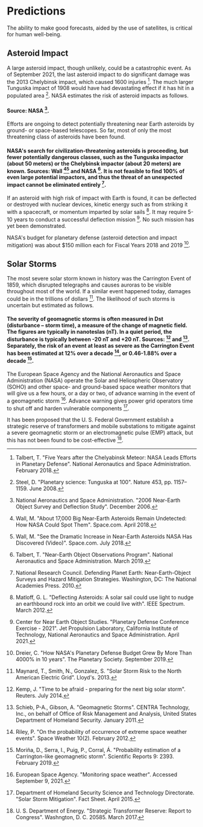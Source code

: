 # Predictions
The ability to make good forecasts, aided by the use of satellites, is critical for human well-being.

## Asteroid Impact
A large asteroid impact, though unlikely, could be a catastrophic event. As of September 2021, the last asteroid impact to do significant damage was the 2013 Chelybinsk impact, which caused 1600 injuries [^14]. The much larger Tunguska impact of 1908 would have had devastating effect if it has hit in a populated area [^13]. NASA estimates the risk of asteroid impacts as follows.

#### Source: NASA [^9].

Efforts are ongoing to detect potentially threatening near Earth asteroids by ground- or space-based telescopes. So far, most of only the most threatening class of asteroids have been found.

#### NASA's search for civilization-threatening asteroids is proceeding, but fewer potentially dangerous classes, such as the Tunguska impactor (about 50 meters) or the Chelybinsk impactor (about 20 meters) are known. Sources: Wall [^17][^18] and NASA [^15]. It is not feasible to find 100% of even large potential impactors, and thus the threat of an unexpected impact cannot be eliminated entirely [^10].

If an asteroid with high risk of impact with Earth is found, it can be deflected or destroyed with nuclear devices, kinetic energy such as from striking it with a spacecraft, or momentum imparted by solar sails [^6]. It may require 5-10 years to conduct a successful deflection mission [^1]. No such mission has yet been demonstrated.

NASA's budget for planetary defense (asteroid detection and impact mitigation) was about $150 million each for Fiscal Years 2018 and 2019 [^3].

## Solar Storms
The most severe solar storm known in history was the Carrington Event of 1859, which disrupted telegraphs and causes auroras to be visible throughout most of the world. If a similar event happened today, damages could be in the trillions of dollars [^7]. The likelihood of such storms is uncertain but estimated as follows.

#### The severity of geomagnetic storms is often measured in Dst (disturbance – storm time), a measure of the change of magnetic field. The figures are typically in nanoteslas (nT). In a quiet period, the disturbance is typically between -20 nT and +20 nT. Sources: [^5] and [^12]. Separately, the risk of an event at least as severe as the Carrington Event has been estimated at 12% over a decade [^11], or 0.46-1.88% over a decade [^8].

The European Space Agency and the National Aeronautics and Space Administration (NASA) operate the Solar and Heliospheric Observatory (SOHO) and other space- and ground-based space weather monitors that will give us a few hours, or a day or two, of advance warning in the event of a geomagnetic storm [^4]. Advance warning gives power grid operators time to shut off and harden vulnerable components [^2].

It has been proposed that the U. S. Federal Government establish a strategic reserve of transformers and mobile substations to mitigate against a severe geomagnetic storm or an electromagnetic pulse (EMP) attack, but this has not been found to be cost-effective [^16].


[^1]: Center for Near Earth Object Studies. "Planetary Defense Conference Exercise - 2021". Jet Propulsion Laboratory, California Institute of Technology, National Aeronautics and Space Administration. April 2021.

[^2]: Department of Homeland Security Science and Technology Directorate. "Solar Storm Mitigation". Fact Sheet. April 2015.

[^3]: Dreier, C. "How NASA's Planetary Defense Budget Grew By More Than 4000% in 10 years". The Planetary Society. September 2019.

[^4]: European Space Agency. "Monitoring space weather". Accessed September 9, 2021.

[^5]: Kemp, J. "Time to be afraid - preparing for the next big solar storm". Reuters. July 2014.

[^6]: Matloff, G. L. "Deflecting Asteroids: A solar sail could use light to nudge an earthbound rock into an orbit we could live with". IEEE Spectrum. March 2012.

[^7]: Maynard, T., Smith, N., Gonzalez, S. "Solar Storm Risk to the North American Electric Grid". Lloyd's. 2013.

[^8]: Moriña, D., Serra, I., Puig, P., Corral, Á. "Probability estimation of a Carrington-like geomagnetic storm". Scientific Reports 9: 2393. February 2019.

[^9]: National Aeronautics and Space Administration. "2006 Near-Earth Object Survey and Deflection Study". December 2006.

[^10]: National Research Council. Defending Planet Earth: Near-Earth-Object Surveys and Hazard Mitigation Strategies. Washington, DC: The National Academies Press. 2010.

[^11]: Riley, P. "On the probability of occurrence of extreme space weather events". Space Weather 10(2). February 2012.

[^12]: Schieb, P-A., Gibson, A. "Geomagnetic Storms". CENTRA Technology, Inc., on behalf of Office of Risk Management and Analysis, United States Department of Homeland Security. January 2011.

[^13]: Steel, D. "Planetary science: Tunguska at 100". Nature 453, pp. 1157–1159. June 2008.

[^14]: Talbert, T. "Five Years after the Chelyabinsk Meteor: NASA Leads Efforts in Planetary Defense". National Aeronautics and Space Administration. February 2018.

[^15]: Talbert, T. "Near-Earth Object Observations Program". National Aeronautics and Space Administration. March 2019.

[^16]: U. S. Department of Energy. "Strategic Transformer Reserve: Report to Congress". Washngton, D. C. 20585. March 2017.

[^17]: Wall, M. "About 17,000 Big Near-Earth Asteroids Remain Undetected: How NASA Could Spot Them". Space.com. April 2018.

[^18]: Wall, M. "See the Dramatic Increase in Near-Earth Asteroids NASA Has Discovered (Video)". Space.com. July 2018.